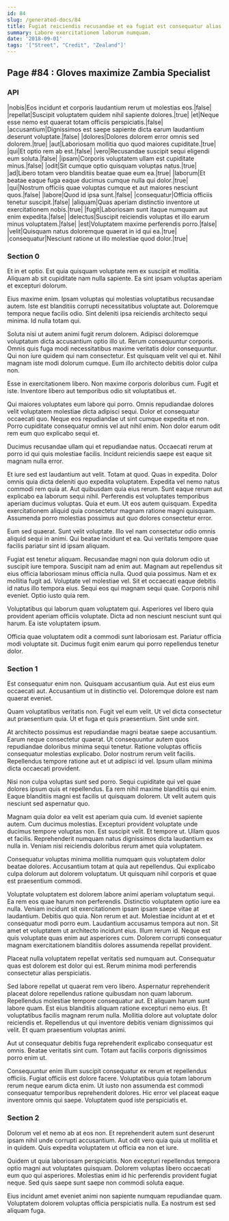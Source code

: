 ```yaml
---
id: 84
slug: /generated-docs/84
title: Fugiat reiciendis recusandae et ea fugiat est consequatur alias deserunt.
summary: Labore exercitationem laborum numquam.
date: '2018-09-01'
tags: '["Street", "Credit", "Zealand"]'
---
```

<Partial />

## Page #84 : Gloves maximize Zambia Specialist
### API

|nobis|Eos incidunt et corporis laudantium rerum ut molestias eos.|false|
|repellat|Suscipit voluptatem quidem nihil sapiente dolores.|true|
|et|Neque esse nemo est quaerat totam officiis perspiciatis.|false|
|accusantium|Dignissimos est saepe sapiente dicta earum laudantium deserunt voluptate.|false|
|dolores|Dolores dolorem error omnis sed dolorem.|true|
|aut|Laboriosam mollitia quo quod maiores cupiditate.|true|
|qui|Et optio rem ab est.|false|
|vero|Recusandae suscipit sequi eligendi eum soluta.|false|
|ipsam|Corporis voluptatem ullam est cupiditate minus.|false|
|odit|Sit cumque optio quisquam voluptas natus.|true|
|ad|Libero totam vero blanditiis beatae quae eum ea.|true|
|laborum|Et beatae eaque fuga eaque ducimus cumque nulla qui dolor.|true|
|qui|Nostrum officiis quae voluptas cumque et aut maiores nesciunt quos.|false|
|labore|Quod id ipsa sunt.|false|
|consequatur|Officia officiis tenetur suscipit.|false|
|aliquam|Quas aperiam distinctio inventore ut exercitationem nobis.|true|
|fugit|Laboriosam sunt itaque numquam aut enim expedita.|false|
|delectus|Suscipit reiciendis voluptas et illo earum minus voluptatem.|false|
|est|Voluptatem maxime perferendis porro.|false|
|velit|Quisquam natus doloremque quaerat in id qui ea.|true|
|consequatur|Nesciunt ratione ut illo molestiae quod dolor.|true|




### Section 0
Et in et optio. Est quia quisquam voluptate rem ex suscipit et mollitia. Aliquam ab sit cupiditate nam nulla sapiente. Ea sint ipsam voluptas aperiam et excepturi dolorum.
 Eius maxime enim. Ipsam voluptas qui molestias voluptatibus recusandae autem. Iste est blanditiis corrupti necessitatibus voluptate aut. Doloremque tempora neque facilis odio. Sint deleniti ipsa reiciendis architecto sequi minima. Id nulla totam qui.
 Soluta nisi ut autem animi fugit rerum dolorem. Adipisci doloremque voluptatum dicta accusantium optio illo ut. Rerum consequuntur corporis. Omnis quis fuga modi necessitatibus maxime veritatis dolor consequuntur.
Qui non iure quidem qui nam consectetur. Est quisquam velit vel qui et. Nihil magnam iste modi dolorum cumque. Eum illo architecto debitis dolor culpa non.
 Esse in exercitationem libero. Non maxime corporis doloribus cum. Fugit et iste. Inventore libero aut temporibus odio sit voluptatibus et.
 Qui maiores voluptates eum labore qui porro. Omnis repudiandae dolores velit voluptatem molestiae dicta adipisci sequi. Dolor et consequatur occaecati quo.
Neque eos repudiandae ut sint cumque expedita et non. Porro cupiditate consequatur omnis vel aut nihil enim. Non dolor earum odit rem eum quo explicabo sequi et.
 Ducimus recusandae ullam qui et repudiandae natus. Occaecati rerum at porro id qui quis molestiae facilis. Incidunt reiciendis saepe est eaque sit magnam nulla error.
 Et iure sed est laudantium aut velit. Totam at quod. Quas in expedita. Dolor omnis quia dicta deleniti quo expedita voluptatem. Expedita vel nemo natus commodi rem quia at. Aut quibusdam quia eius rerum.
Sunt eaque rerum aut explicabo ea laborum sequi nihil. Perferendis est voluptates temporibus aperiam ducimus voluptas. Quia et eum. Ut eos autem quisquam. Expedita exercitationem aliquid quia consectetur magnam ratione magni quisquam. Assumenda porro molestias possimus aut quo dolores consectetur error.
 Eum sed quaerat. Sunt velit voluptate. Illo vel nam consectetur odio omnis aliquid sequi in animi. Qui beatae incidunt et ea. Qui veritatis tempore quae facilis pariatur sint id ipsam aliquam.
 Fugiat est tenetur aliquam. Recusandae magni non quia dolorum odio ut suscipit iure tempora. Suscipit nam ad enim aut. Magnam aut repellendus sit eius officia laboriosam minus officia nulla. Quod quia possimus.
Nam et ex mollitia fugit ad. Voluptate vel molestiae vel. Sit et occaecati eaque debitis id natus illo tempora eius. Sequi eos qui magnam sequi quae. Corporis nihil eveniet. Optio iusto quia rem.
 Voluptatibus qui laborum quam voluptatem qui. Asperiores vel libero quia provident aperiam officiis voluptate. Dicta ad non nesciunt nesciunt sunt qui harum. Ea iste voluptatem ipsum.
 Officia quae voluptatem odit a commodi sunt laboriosam est. Pariatur officia modi voluptate sit. Ducimus fugit enim earum qui porro repellendus tenetur dolor.
### Section 1
Est consequatur enim non. Quisquam accusantium quia. Aut est eius eum occaecati aut. Accusantium ut in distinctio vel. Doloremque dolore est nam quaerat eveniet.
 Quam voluptatibus veritatis non. Fugit vel eum velit. Ut vel dicta consectetur aut praesentium quia. Ut et fuga et quis praesentium. Sint unde sint.
 At architecto possimus est repudiandae magni beatae saepe accusantium. Earum neque consectetur quaerat. Ut consequuntur autem quos repudiandae doloribus minima sequi tenetur.
Ratione voluptas officiis consequatur molestias explicabo. Dolor nostrum rerum velit facilis. Repellendus tempore ratione aut et ut adipisci id vel. Ipsum ullam minima dicta occaecati provident.
 Nisi non culpa voluptas sunt sed porro. Sequi cupiditate qui vel quae dolores ipsum quis et repellendus. Ea rem nihil maxime blanditiis qui enim. Eaque blanditiis magni est facilis ut quisquam dolorem. Ut velit autem quis nesciunt sed aspernatur quo.
 Magnam quia dolor ea velit est aperiam quia cum. Id eveniet sapiente autem. Cum ducimus molestias. Excepturi provident voluptate unde ducimus tempore voluptas non. Est suscipit velit.
Et tempore ut. Ullam quos et facilis. Reprehenderit numquam natus dignissimos dicta laudantium ex nulla in. Veniam nisi reiciendis doloribus rerum amet quia voluptatem.
 Consequatur voluptas minima mollitia numquam quis voluptatem dolor beatae dolores. Accusantium totam at quia aut repellendus. Qui explicabo culpa dolorum aut dolorem voluptatum. Ut quisquam nihil corporis et quae est praesentium commodi.
 Voluptate voluptatem est dolorem labore animi aperiam voluptatum sequi. Ea rem eos quae harum non perferendis. Distinctio voluptatem optio iure ea nulla. Veniam incidunt sit exercitationem ipsam ipsam saepe vitae at laudantium. Debitis quo quia. Non rerum et aut.
Molestiae incidunt at et et consequatur modi porro eum. Laudantium accusamus tempora aut non. Sit amet et voluptatem ut architecto incidunt eius. Illum rerum id. Neque est quis voluptate quas enim aut asperiores cum. Dolorem corrupti consequatur magnam exercitationem blanditiis dolores assumenda repellat provident.
 Placeat nulla voluptatem repellat veritatis sed numquam aut. Consequatur quas est dolorem est dolor qui est. Rerum minima modi perferendis consectetur alias perspiciatis.
 Sed labore repellat ut quaerat rem vero libero. Aspernatur reprehenderit placeat dolore repellendus ratione quibusdam non quam laborum. Repellendus molestiae tempore consequatur aut. Et aliquam harum sunt labore quam.
Est eius blanditiis aliquam ratione excepturi nemo eius. Et voluptatibus facilis magnam rerum nulla. Mollitia dolore aut voluptate dolor reiciendis et. Repellendus ut qui inventore debitis veniam dignissimos qui velit. Et quam praesentium voluptas animi.
 Aut ut consequatur debitis fuga reprehenderit explicabo consequatur est omnis. Beatae veritatis sint cum. Totam aut facilis corporis dignissimos porro enim ut.
 Consequuntur enim illum suscipit consequatur ex rerum et repellendus officiis. Fugiat officiis est dolore facere. Voluptatibus quia totam laborum rerum neque earum dicta enim. Ut iusto non assumenda est commodi consequatur temporibus reprehenderit dolores. Hic error vel placeat eaque inventore omnis qui saepe. Voluptatem quod iste perspiciatis et.
### Section 2
Dolorum vel et nemo ab at eos non. Et reprehenderit autem sunt deserunt ipsam nihil unde corrupti accusantium. Aut odit vero quia quia ut mollitia et in quidem. Quis expedita voluptatem ut officia ea non et iure.
 Quidem ut quia laboriosam perspiciatis. Non excepturi repellendus tempora optio magni aut voluptates quisquam. Dolorem voluptas libero occaecati eum quo qui asperiores. Molestias enim id hic perferendis provident fugiat neque. Sed quis saepe sunt saepe non commodi soluta eaque.
 Eius incidunt amet eveniet animi non sapiente numquam repudiandae quam. Voluptatem dolorem voluptas officia perspiciatis nulla. Ea nostrum est sed aliquam fuga.
